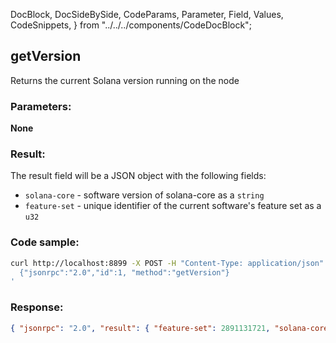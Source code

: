   DocBlock,
  DocSideBySide,
  CodeParams,
  Parameter,
  Field,
  Values,
  CodeSnippets,
} from "../../../components/CodeDocBlock";

<DocBlock>

## getVersion

Returns the current Solana version running on the node

<DocSideBySide>
<CodeParams>

### Parameters:

**None**

### Result:

The result field will be a JSON object with the following fields:

- `solana-core` - software version of solana-core as a `string`
- `feature-set` - unique identifier of the current software's feature set as a `u32`

</CodeParams>

<CodeSnippets>

### Code sample:

```bash
curl http://localhost:8899 -X POST -H "Content-Type: application/json" -d '
  {"jsonrpc":"2.0","id":1, "method":"getVersion"}
'
```

### Response:

```json
{ "jsonrpc": "2.0", "result": { "feature-set": 2891131721, "solana-core": "1.16.7" }, "id": 1 }
```

</CodeSnippets>
</DocSideBySide>
</DocBlock>
